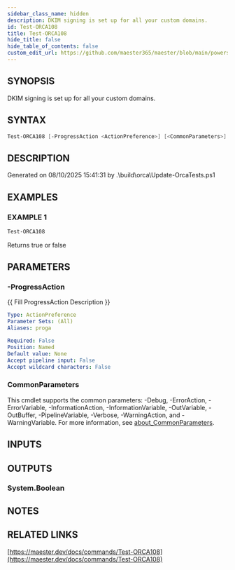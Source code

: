 ```yaml
---
sidebar_class_name: hidden
description: DKIM signing is set up for all your custom domains.
id: Test-ORCA108
title: Test-ORCA108
hide_title: false
hide_table_of_contents: false
custom_edit_url: https://github.com/maester365/maester/blob/main/powershell/public/Test-ORCA108.ps1
---
```


## SYNOPSIS

DKIM signing is set up for all your custom domains.

## SYNTAX

```powershell
Test-ORCA108 [-ProgressAction <ActionPreference>] [<CommonParameters>]
```

## DESCRIPTION

Generated on 08/10/2025 15:41:31 by .\build\orca\Update-OrcaTests.ps1

## EXAMPLES

### EXAMPLE 1

```powershell
Test-ORCA108
```

Returns true or false

## PARAMETERS

### -ProgressAction

\{\{ Fill ProgressAction Description \}\}

```yaml
Type: ActionPreference
Parameter Sets: (All)
Aliases: proga

Required: False
Position: Named
Default value: None
Accept pipeline input: False
Accept wildcard characters: False
```

### CommonParameters

This cmdlet supports the common parameters: -Debug, -ErrorAction, -ErrorVariable, -InformationAction, -InformationVariable, -OutVariable, -OutBuffer, -PipelineVariable, -Verbose, -WarningAction, and -WarningVariable. For more information, see [about_CommonParameters](http://go.microsoft.com/fwlink/?LinkID=113216).

## INPUTS

## OUTPUTS

### System.Boolean

## NOTES

## RELATED LINKS

[https://maester.dev/docs/commands/Test-ORCA108](https://maester.dev/docs/commands/Test-ORCA108)
